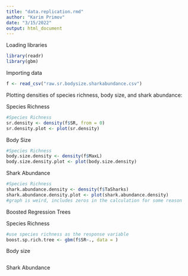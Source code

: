 ```yaml
---
title: "data.replication.rmd"
author: "Karim Primov"
date: "3/15/2022"
output: html_document
---
```


Loading libraries
```r
library(readr)
library(gbm)
```

Importing data
```r
f <- read_csv("raw.sr.bodysize.sharkabundance.csv")
```

Plotting densities of species richness, body size, and shark abundance:

Species Richness
```r
#Species Richness
sr.density <- density(f$SR, from = 0)
sr.density.plot <- plot(sr.density)
```

Body Size
```r
#Species Richness
body.size.density <- density(f$MaxL)
body.size.density.plot <- plot(body.size.density)
```

Shark Abundance
```r
#Species Richness
shark.abundance.density <- density(f$TaSharks)
shark.abundance.density.plot <- plot(shark.abundance.density)
#graph is weird, includes zeros in the calculation for some reason
```

Boosted Regression Trees

Species Richness
```r
#use species richness as the response variable
boost.sp.rich.tree <- gbm(f$SR~., data = )
```

Body size
```r

```

Shark Abundance
```r

```



```r

```

```r

```

```r

```

```r

```

```r

```

```r

```

```r

```

```r

```

```r

```

```r

```

```r

```